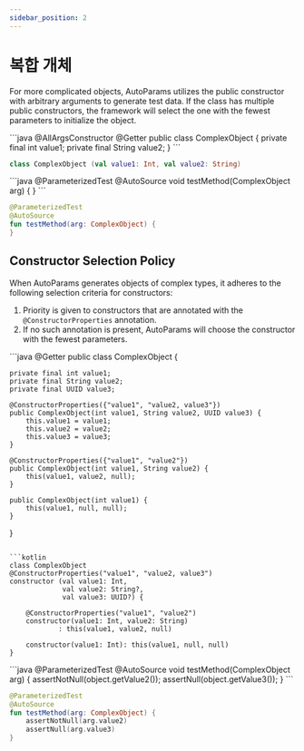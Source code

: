 ```yaml
---
sidebar_position: 2
---
```



# 복합 개체

For more complicated objects, AutoParams utilizes the public constructor with arbitrary arguments to generate test data. If the class has multiple public constructors, the framework will select the one with the fewest parameters to initialize the object.

<JavaKotlinCodeBlock>
```java
@AllArgsConstructor
@Getter
public class ComplexObject {
    private final int value1;
    private final String value2;
}
```

```kotlin
class ComplexObject (val value1: Int, val value2: String)
```
</JavaKotlinCodeBlock>

<JavaKotlinCodeBlock>
```java
@ParameterizedTest
@AutoSource
void testMethod(ComplexObject arg) {
}
```

```kotlin
@ParameterizedTest
@AutoSource
fun testMethod(arg: ComplexObject) {
}
```
</JavaKotlinCodeBlock>

## Constructor Selection Policy

When AutoParams generates objects of complex types, it adheres to the following selection criteria for constructors:

1. Priority is given to constructors that are annotated with the `@ConstructorProperties` annotation.
1. If no such annotation is present, AutoParams will choose the constructor with the fewest parameters.

<JavaKotlinCodeBlock>
```java
@Getter
public class ComplexObject {

    private final int value1;
    private final String value2;
    private final UUID value3;

    @ConstructorProperties({"value1", "value2, value3"})
    public ComplexObject(int value1, String value2, UUID value3) {
        this.value1 = value1;
        this.value2 = value2;
        this.value3 = value3;
    }

    @ConstructorProperties({"value1", "value2"})
    public ComplexObject(int value1, String value2) {
        this(value1, value2, null);
    }

    public ComplexObject(int value1) {
        this(value1, null, null);
    }
}
```

```kotlin
class ComplexObject
@ConstructorProperties("value1", "value2, value3")
constructor (val value1: Int,
             val value2: String?,
             val value3: UUID?) {

    @ConstructorProperties("value1", "value2")
    constructor(value1: Int, value2: String)
            : this(value1, value2, null)

    constructor(value1: Int): this(value1, null, null)
}
```
</JavaKotlinCodeBlock>

<JavaKotlinCodeBlock>
```java
@ParameterizedTest
@AutoSource
void testMethod(ComplexObject arg) {
    assertNotNull(object.getValue2());
    assertNull(object.getValue3());
}
```

```kotlin
@ParameterizedTest
@AutoSource
fun testMethod(arg: ComplexObject) {
    assertNotNull(arg.value2)
    assertNull(arg.value3)
}
```
</JavaKotlinCodeBlock>
